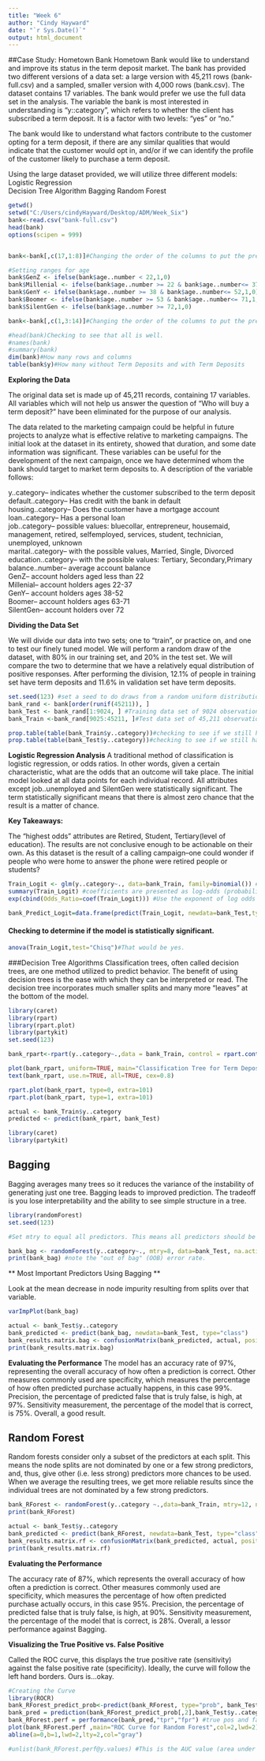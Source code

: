 ```yaml
---
title: "Week 6"
author: "Cindy Hayward"
date: "`r Sys.Date()`"
output: html_document
---
```


##Case Study: Hometown Bank 
Hometown Bank would like to understand and improve its status in the term deposit market. The bank has provided two different versions of a data set: a large version with 45,211 rows (bank-full.csv) and a sampled, smaller version with 4,000 rows (bank.csv). The dataset contains 17 variables. The bank would prefer we use the full data set in the analysis. The variable the bank is most interested in understanding is “y::category”, which refers to whether the client has subscribed a term deposit. It is a factor with two levels: “yes” or “no.” 

The bank would like to understand what factors contribute to the customer opting for a term deposit, if there are any similar qualities that would indicate that the customer would opt in, and/or if we can identify the profile of the customer likely to purchase a term deposit.

Using the large dataset provided, we will utilize three different models:   
Logistic Regression   
Decision Tree Algorithm 
Bagging
Random Forest 

```r
getwd()
setwd("C:/Users/cindyHayward/Desktop/ADM/Week_Six")
bank<-read.csv("bank-full.csv")
head(bank)
options(scipen = 999)


bank<-bank[,c(17,1:8)]#Changing the order of the columns to put the predicted variable first, and dropping all variables which were data surrounding the previous marketing campaign1.

#Setting ranges for age
bank$GenZ <- ifelse(bank$age..number < 22,1,0)
bank$Millenial <- ifelse(bank$age..number >= 22 & bank$age..number<= 37,1,0)
bank$GenY <- ifelse(bank$age..number >= 38 & bank$age..number<= 52,1,0)
bank$Boomer <- ifelse(bank$age..number >= 53 & bank$age..number<= 71,1,0)
bank$SilentGen <- ifelse(bank$age..number >= 72,1,0)

bank<-bank[,c(1,3:14)]#Changing the order of the columns to put the predicted variable first.

#head(bank)Checking to see that all is well.
#names(bank)
#summary(bank)
dim(bank)#How many rows and columns
table(bank$y)#How many without Term Deposits and with Term Deposits
```
**Exploring the Data**

The original data set is made up of 45,211 records, containing 17 variables. All variables which will not help us answer the question of "Who will buy a term deposit?" have been eliminated for the purpose of our analysis.     

The data related to the marketing campaign could be helpful in future projects to analyze what is effective relative to marketing campaigns.  The initial look at the dataset in its entirety, showed that duration, and some date information was significant.  These variables can be useful for the development of the next campaign, once we have determined whom the bank should target to market term deposits to. A description of the variable follows: 
  
 y..category--  indicates whether the customer subscribed to the term deposit  
 default..category-- Has credit with the bank in default  
 housing..category--  Does the customer have a mortgage account  
 loan..category--   Has a personal loan   
 job..category-- possible values: bluecollar, entrepreneur, housemaid, management,    retired, selfemployed, services, student, technician, unemployed, unknown  
 marital..category-- with the possible values, Married, Single, Divorced  
 education..category-- with the possible values: Tertiary, Secondary,Primary  
 balance..number-- average account balance  
 GenZ-- account holders aged less than 22  
 Millenial-- account holders ages 22-37  
 GenY-- account holders ages 38-52  
 Boomer-- account holders ages 63-71            
 SilentGen-- account holders over 72  
 
**Dividing the Data Set**

We will divide our data into two sets; one to "train", or practice on, and one to test our finely tuned model.  We will perform a random draw of the dataset, with 80% in our training set, and 20% in the test set. We will compare the two to determine that we have a relatively equal distribution of positive responses.  After performing the division, 12.1% of people in training set have term deposits and 11.6% in validation set have term deposits.

```r
set.seed(123) #set a seed to do draws from a random uniform distribution.
bank_rand <- bank[order(runif(45211)), ]
bank_Test <- bank_rand[1:9024, ] #Training data set of 9024 observations(20% of whole)
bank_Train <-bank_rand[9025:45211, ]#Test data set of 45,211 observations(remaining 80% of whole)

prop.table(table(bank_Train$y..category))#checking to see if we still have an equal distributio of positive outcomes
prop.table(table(bank_Test$y..category))#checking to see if we still have an equal distribution of positive outcomes
```
**Logistic Regression Analysis**
A traditional method of classification is logistic regression, or odds ratios.  In other words, given a certain characteristic, what are the odds that an outcome will take place.  The initial model looked at all data points for each individual record. All attributes except job..unemployed and SilentGen were statistically significant. The term statistically significant means that there is almost zero chance that the result is a matter of chance. 

**Key Takeaways:** 

The "highest odds" attributes are Retired, Student, Tertiary(level of education).  The results are not conclusive enough to be actionable on their own.  As this dataset is the result of a calling campaign--one could wonder if people who were home to answer the phone were retired people or students?  

```r
Train_Logit <- glm(y..category~., data=bank_Train, family=binomial()) #Fit a logistic regression
summary(Train_Logit) #coefficients are presented as log-odds (probabilities on logit scale)
exp(cbind(Odds_Ratio=coef(Train_Logit))) #Use the exponent of log odds to produce odds ratio.

bank_Predict_Logit=data.frame(predict(Train_Logit, newdata=bank_Test,type="terms"))
```
#### Checking to determine if the model is statistically significant.
```r
anova(Train_Logit,test="Chisq")#That would be yes.
```
###Decision Tree Algorithms
Classification trees, often called decision trees, are one method utilized to predict behavior. The benefit of using decision trees is the ease with which they can be interpreted or read.  The decision tree incorporates much smaller splits and many more “leaves” at the bottom of the model.  
```r
library(caret)
library(rpart)
library(rpart.plot)
library(partykit)
set.seed(123)

bank_rpart<-rpart(y..category~.,data = bank_Train, control = rpart.control(minsplit = 80, cp=.0003))

plot(bank_rpart, uniform=TRUE, main="Classification Tree for Term Deposit")
text(bank_rpart, use.n=TRUE, all=TRUE, cex=0.8)

rpart.plot(bank_rpart, type=0, extra=101)
rpart.plot(bank_rpart, type=1, extra=101)

actual <- bank_Train$y..category
predicted <- predict(bank_rpart, bank_Test)

library(caret)
library(partykit)

```
## Bagging

Bagging averages many trees so it reduces the variance of the instability of generating just one tree. Bagging leads to improved prediction. The tradeoff is you lose interpretability and the ability to see simple structure in a tree.
```r
library(randomForest)
set.seed(123) 

#Set mtry to equal all predictors. This means all predictors should be considered at each split. This is what makes it "bagging." The default number of trees is 500. 

bank_bag <- randomForest(y..category~., mtry=8, data=bank_Test, na.action=na.omit, importance=TRUE)
print(bank_bag) #note the "out of bag" (OOB) error rate. 
```

** Most Important Predictors Using Bagging **

Look at the mean decrease in node impurity resulting from splits over that variable.  

```r
varImpPlot(bank_bag)
```

```r
actual <- bank_Test$y..category 
bank_predicted <- predict(bank_bag, newdata=bank_Test, type="class") 
bank_results.matrix.bag <- confusionMatrix(bank_predicted, actual, positive="yes") 
print(bank_results.matrix.bag)
```
**Evaluating the Performance**
The model has an accuracy rate of 97%, representing the overall accuracy of how often a prediction is correct.  Other measures commonly used are specificity, which measures the percentage of how often predicted purchase actually happens, in this case 99%. Precision, the percentage of predicted false that is truly false, is high, at 97%. Sensitivity measurement, the percentage of the model that is correct, is 75%.  Overall, a good result. 


## Random Forest

Random forests consider only a subset of the predictors at each split. This means the node splits are not dominated by one or a few strong predictors, and, thus, give other (i.e. less strong) predictors more chances to be used. When we average the resulting trees, we get more reliable results since the individual trees are not dominated by a few strong predictors.

```r
bank_RForest <- randomForest(y..category ~.,data=bank_Train, mtry=12, ntree=500,na.action = na.omit, importance=TRUE) #default to try three predictors at a time and create 500 trees. 
print(bank_RForest) 

actual <- bank_Test$y..category 
bank_predicted <- predict(bank_RForest, newdata=bank_Test, type="class") 
bank_results.matrix.rf <- confusionMatrix(bank_predicted, actual, positive="yes") 
print(bank_results.matrix.rf)
```
**Evaluating the Performance**

The accuracy rate of 87%, which represents the overall accuracy of how often a prediction is correct.  Other measures commonly used are specificity, which measures the percentage of how often predicted purchase actually occurs, in this case 95%. Precision, the percentage of predicted false that is truly false, is high, at 90%. Sensitivity measurement, the percentage of the model that is correct, is 28%.  Overall, a lessor performance against Bagging. 

**Visualizing the True Positive vs. False Positive**

Called the ROC curve, this displays the true positive rate (sensitivity) against the false positive rate (specificity). Ideally, the curve will follow the left hand borders. Ours is...okay.

```r
#Creating the Curve
library(ROCR)
bank_RForest_predict_prob<-predict(bank_RForest, type="prob", bank_Test)# same as above for predict, but add "prob".
bank_pred = prediction(bank_RForest_predict_prob[,2],bank_Test$y..category)#use [,2] to pick the malignant class prob
bank_RForest.perf = performance(bank_pred,"tpr","fpr") #true pos and false pos
plot(bank_RForest.perf ,main="ROC Curve for Random Forest",col=2,lwd=2)
abline(a=0,b=1,lwd=2,lty=2,col="gray")

#unlist(bank_RForest.perf@y.values) #This is the AUC value (area under the ROC curve)
```


